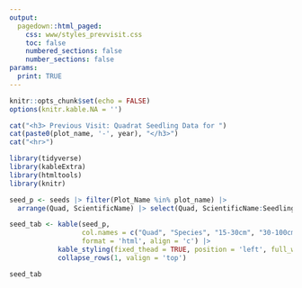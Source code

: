 ```yaml
---
output: 
  pagedown::html_paged:
    css: www/styles_prevvisit.css
    toc: false
    numbered_sections: false
    number_sections: false
params:
  print: TRUE
---
```

```r
knitr::opts_chunk$set(echo = FALSE)
options(knitr.kable.NA = '')
```


```r

cat("<h3> Previous Visit: Quadrat Seedling Data for ")
cat(paste0(plot_name, '-', year), "</h3>")
cat("<hr>")
```

```r
library(tidyverse)
library(kableExtra)
library(htmltools)
library(knitr)

seed_p <- seeds |> filter(Plot_Name %in% plot_name) |> 
  arrange(Quad, ScientificName) |> select(Quad, ScientificName:Seedlings_Above_150cm, BrowsedCount, Txt_Cov)

seed_tab <- kable(seed_p, 
                  col.names = c("Quad", "Species", "15-30cm", "30-100cm", "100-150cm", ">150cm", "Browsed", "% Cover"),
                  format = 'html', align = 'c') |> 
            kable_styling(fixed_thead = TRUE, position = 'left', full_width = TRUE) |> 
            collapse_rows(1, valign = 'top')


```

```r
seed_tab
```
